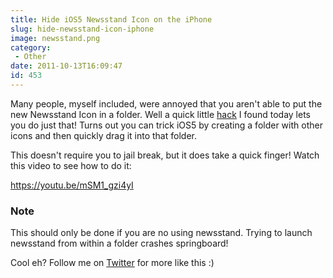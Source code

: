 ```yaml
---
title: Hide iOS5 Newsstand Icon on the iPhone
slug: hide-newsstand-icon-iphone
image: newsstand.png
category:
 - Other
date: 2011-10-13T16:09:47
id: 453
---
```


Many people, myself included, were annoyed that you aren't able to put the new Newsstand Icon in a folder. Well a quick little [hack](http://thecodingmassacre.wordpress.com/2011/10/13/newsstand-folder-no-jailbreak-ios-5/) I found today lets you do just that! Turns out you can trick iOS5 by creating a folder with other icons and then quickly drag it into that folder.

This doesn't require you to jail break, but it does take a quick finger! Watch this video to see how to do it:

https://youtu.be/mSM1_gzi4yI

### Note
This should only be done if you are no using newsstand. Trying to launch newsstand from within a folder crashes springboard!

Cool eh? Follow me on [Twitter](http://twitter.com/wesbos) for more like this :)
